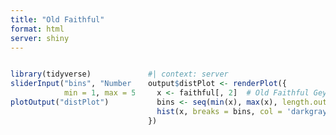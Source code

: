 ```yaml
---
title: "Old Faithful"
format: html
server: shiny
---
```


::: columns
::: column
```r
library(tidyverse)
sliderInput("bins", "Number of bins:", 
            min = 1, max = 50, value = 30)
plotOutput("distPlot")
```
:::

::: column
```r
#| context: server
output$distPlot <- renderPlot({
  x <- faithful[, 2]  # Old Faithful Geyser data
  bins <- seq(min(x), max(x), length.out = input$bins + 1)
  hist(x, breaks = bins, col = 'darkgray', border = 'white')
})
```
:::
:::
